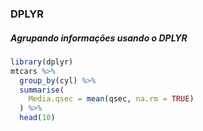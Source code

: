 ### DPLYR

##### Agrupando informações usando o DPLYR
```r
library(dplyr)
mtcars %>% 
  group_by(cyl) %>% 
  summarise(
    Media.qsec = mean(qsec, na.rm = TRUE)
  ) %>% 
  head(10)
```